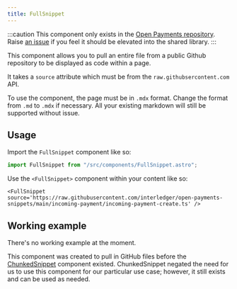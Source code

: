 ```yaml
---
title: FullSnippet
---
```


:::caution
This component only exists in the [Open Payments repository](https://github.com/interledger/open-payments/tree/main/docs/src/components). Raise [an issue](https://github.com/interledger/docs-design-system/issues/new?assignees=&labels=enhancement&projects=&template=feature_request.yml&title=%5BFEATURE%5D+%3Ctitle%3E) if you feel it should be elevated into the shared library.
:::

This component allows you to pull an entire file from a public Github repository to be displayed as code within a page.

It takes a `source` attribute which must be from the `raw.githubsercontent.com` API.

To use the component, the page must be in `.mdx` format. Change the format from `.md` to `.mdx` if necessary. All your existing markdown will still be supported without issue.

## Usage

Import the `FullSnippet` component like so:

```jsx
import FullSnippet from "/src/components/FullSnippet.astro";
```

Use the `<FullSnippet>` component within your content like so:

```
<FullSnippet source='https://raw.githubusercontent.com/interledger/open-payments-snippets/main/incoming-payment/incoming-payment-create.ts' />
```

## Working example

There's no working example at the moment.

This component was created to pull in GitHub files before the [ChunkedSnippet](/oppm/chunkedsnippet) component existed. ChunkedSnippet negated the need for us to use this component for our particular use case; however, it still exists and can be used as needed.
